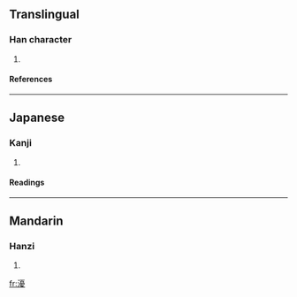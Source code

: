 ==Translingual==
===Han character===
{{Han char|rn=85|rad=水|as=15|sn=18|four=3114<sub>7</sub>|canj=水一月水 (EMBE)}}
# {{defn|Han|sort=水15}}
====References====
{{Han ref|kx=0658.140|dkj=18571|dj=1068.140|hdz=31777.090|uh=7000|ud=28672|bh=EFF3|bd=61427}}

----
==Japanese==
===Kanji===
{{ja-kanji|grade=|rs=水15}}
# {{defn|Japanese}} 
====Readings====
{{ja-readings|on=[[ゆう]] (yū), [[う]] (u)|kun=[[あつい]] (atsui)}}

----
==Mandarin==
===Hanzi===
{{cmn-hanzi|pin=[[yōu]] ([[you1]])|wg=yu<sup>1</sup>}}
# {{defn|Mandarin}}

[[fr:瀀]]